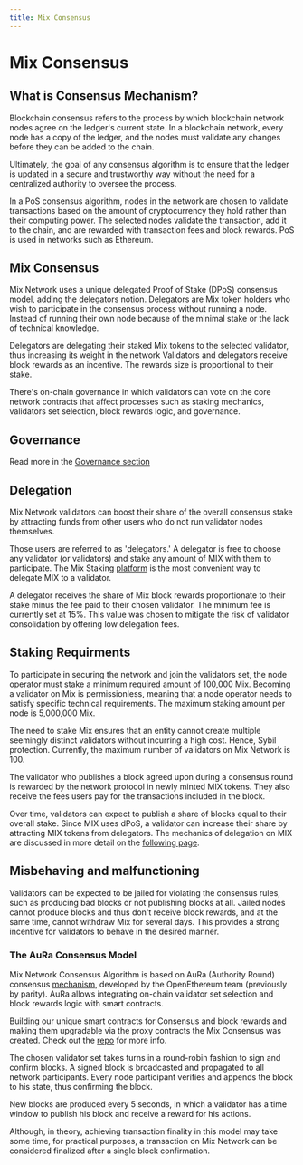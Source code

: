 ```yaml
---
title: Mix Consensus
---
```


# Mix Consensus

## What is Consensus Mechanism?

Blockchain consensus refers to the process by which blockchain network nodes agree on the ledger's current state. In a blockchain network, every node has a copy of the ledger, and the nodes must validate any changes before they can be added to the chain.

Ultimately, the goal of any consensus algorithm is to ensure that the ledger is updated in a secure and trustworthy way without the need for a centralized authority to oversee the process.

In a PoS consensus algorithm, nodes in the network are chosen to validate transactions based on the amount of cryptocurrency they hold rather than their computing power. The selected nodes validate the transaction, add it to the chain, and are rewarded with transaction fees and block rewards. PoS is used in networks such as Ethereum.

## Mix Consensus

Mix Network uses a unique delegated Proof of Stake (DPoS) consensus model, adding the delegators notion.  Delegators are Mix token holders who wish to participate in the consensus process without running a node. Instead of running their own node because of the minimal stake or the lack of technical knowledge.&#x20;

Delegators are delegating their staked Mix tokens to the selected validator, thus increasing its weight in the network Validators and delegators receive block rewards as an incentive. The rewards size is proportional to their stake.&#x20;

There's on-chain governance in which validators can vote on the core network contracts that affect processes such as staking mechanics, validators set selection, block rewards logic, and governance.&#x20;

## Governance

Read more in the [Governance section](fuse-governance-and-development/)

## Delegation

Mix Network validators can boost their share of the overall consensus stake by attracting funds from other users who do not run validator nodes themselves.&#x20;

Those users are referred to as 'delegators.' A delegator is free to choose any validator (or validators) and stake any amount of MIX with them to participate. The Mix Staking [platform](https://stakingv2.miexs.com) is the most convenient way to delegate MIX to a validator.&#x20;

A delegator receives the share of Mix block rewards proportionate to their stake minus the fee paid to their chosen validator. The minimum fee is currently set at 15%. This value was chosen to mitigate the risk of validator consolidation by offering low delegation fees.&#x20;

## Staking Requirments

To participate in securing the network and join the validators set, the node operator must stake a minimum required amount of 100,000 Mix. Becoming a validator on Mix is permissionless, meaning that a node operator needs to satisfy specific technical requirements. The maximum staking amount per node is 5,000,000 Mix.

The need to stake Mix ensures that an entity cannot create multiple seemingly distinct validators without incurring a high cost. Hence, Sybil protection. Currently, the maximum number of validators on Mix Network is 100.

The validator who publishes a block agreed upon during a consensus round is rewarded by the network protocol in newly minted MIX tokens. They also receive the fees users pay for the transactions included in the block.

Over time, validators can expect to publish a share of blocks equal to their overall stake. Since MIX uses dPoS, a validator can increase their share by attracting MIX tokens from delegators. The mechanics of delegation on MIX are discussed in more detail on the [following page](https://docs.miexs.com/aboutFuse/about-fuse/fuse-network-blockchain/validators-and-delegation).

## Misbehaving and malfunctioning

Validators can be expected to be jailed for violating the consensus rules, such as producing bad blocks or not publishing blocks at all. Jailed nodes cannot produce blocks and thus don't receive block rewards, and at the same time, cannot withdraw Mix for several days. This provides a strong incentive for validators to behave in the desired manner.

### The AuRa Consensus Model

Mix Network Consensus Algorithm is based on AuRa (Authority Round) consensus [mechanism](https://openethereum.github.io/Aura), developed by the OpenEthereum team (previously by parity). AuRa allows integrating on-chain validator set selection and block rewards logic with smart contracts.&#x20;

Building our unique smart contracts for Consensus and block rewards and making them upgradable via the proxy contracts the Mix Consensus was created. Check out the [repo](https://github.com/chainkloud/mix-network) for more info.

The chosen validator set takes turns in a round-robin fashion to sign and confirm blocks. A signed block is broadcasted and propagated to all network participants. Every node participant verifies and appends the block to his state, thus confirming the block.

New blocks are produced every 5 seconds, in which a validator has a time window to publish his block and receive a reward for his actions.&#x20;

Although, in theory, achieving transaction finality in this model may take some time, for practical purposes, a transaction on Mix Network can be considered finalized after a single block confirmation. &#x20;
